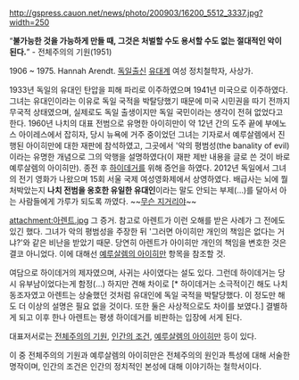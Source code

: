 http://gspress.cauon.net/news/photo/200903/16200_5512_3337.jpg?width=250

“'''불가능한 것을 가능하게 만들 때, 그것은 처벌할 수도 용서할 수도 없는 절대적인 악이 된다.'''”  - 전체주의의 기원(1951)

1906 ~ 1975. Hannah Arendt. [[독일]]출신 [[유대]]계 여성 정치철학자, 사상가.

1933년 독일의 유대인 탄압을 피해 파리로 이주하였으며 1941년 미국으로 이주하였다. 그녀는 유대인이라는 이유로 독일 국적을 박탈당했기 때문에 미국 시민권을 따기 전까지 무국적 상태였으며, 실제로도 독일 출생이지만 독일 국민이라는 생각이 전혀 없었다고 한다. 1960년 나치의 대표 전범으로 유명한 아이히만이 약 12년 간의 도주 끝에 부에노스 아이레스에서 잡히자, 당시 뉴욕에 거주 중이었던 그녀는 기자로서 예루살렘에서 진행된 아이히만에 대한 재판에 참석하였고, 그곳에서 '악의 평범성(the banality of evil)이라는 유명한 개념으로 그의 악행을 설명하였다(이 재판 제반 내용을 글로 쓴 것이 바로 예루살렘의 아이히만).  종전 후 [[하이데거]]를 위해 증언을 하였다. 2012년 독일에서 그녀의 전기 영화가 나왔으며 15회 서울 국제 여성영화제에서 상영하였다. 배급사는 뇌에 뭘 처박았는지 '''나치 전범을 옹호한 유일한 유대인'''이라는 말도 안되는 부제(...)를 달아서 아는 사람들에게 가루가 되도록 까였다. ~~[[무슨 지거리야]]~~

attachment:아렌트.jpg
그 증거.
참고로 아렌트가 이런 오해를 받은 사례가 그 전에도 있긴 했다. 그녀가 악의 평범성을 주장한 뒤 '그러면 아이히만 개인의 책임은 없다는 거냐?'와 같은 비난을 받았기 때문. 당연히 아렌트가 아이히만 개인의 책임을 변호한 것은 결코 아니었다. 이에 대해선 [[예루살렘의 아이히만]] 항목을 참조할 것.

여담으로 하이데거의 제자였으며, 사귀는 사이였다는 설도 있다. 그런데 하이데거는 당시 유부남이었다는게 함정(...) 하지만 견해 차이로 [* 하이데거는 소극적이긴 해도 나치 동조자였고 아렌트는 상술했던 것처럼 유대인에 독일 국적을 박탈당했다. 이 정도만 해도 더 이상의 설명은 필요 없을 것이다. 또한 둘은 사상적으로도 차이를 보였다.] 결별하게 되고 이후 한나 아렌트는 평생 하이데거를 비판하는 입장에 서게 된다.

대표저서로는 [[전체주의의 기원]], [[인간의 조건]], [[예루살렘의 아이히만]] 등이 있다. 

이 중 전체주의의 기원과 예루살렘의 아이히만은 전체주의의 원인과 특성에 대해 서술한 명작이며, 인간의 조건은 인간의 정치적인 본성에 대해 이야기하는 철학서이다.


